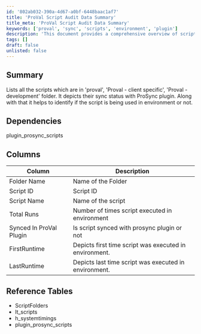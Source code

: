 ```yaml
---
id: '802ab032-390a-4d67-a0bf-6448baac1af7'
title: 'ProVal Script Audit Data Summary'
title_meta: 'ProVal Script Audit Data Summary'
keywords: ['proval', 'sync', 'scripts', 'environment', 'plugin']
description: 'This document provides a comprehensive overview of scripts located in the ProVal folders, detailing their synchronization status with the ProSync plugin and usage within the environment. It includes information on script execution frequency and timestamps for first and last runs.'
tags: []
draft: false
unlisted: false
---
```

## Summary

Lists all the scripts which are in 'proval', 'Proval - client specific', 'Proval - development' folder. It depicts their sync status with ProSync plugin. Along with that it helps to identify if the script is being used in environment or not.

## Dependencies

plugin_prosync_scripts

## Columns

| Column                     | Description                                             |
|----------------------------|---------------------------------------------------------|
| Folder Name                | Name of the Folder                                      |
| Script ID                  | Script ID                                              |
| Script Name                | Name of the script                                     |
| Total Runs                 | Number of times script executed in environment         |
| Synced In ProVal Plugin    | Is script synced with prosync plugin or not            |
| FirstRuntime               | Depicts first time script was executed in environment. |
| LastRuntime                | Depicts last time script was executed in environment.  |

## Reference Tables

- ScriptFolders
- lt_scripts
- h_systemtimings
- plugin_prosync_scripts

